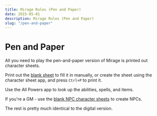 ```yaml
---
title: Mirage Rules (Pen and Paper)
date: 2015-05-01
description: Mirage Rules (Pen and Paper)
slug: "/pen-and-paper"
---
```




# Pen and Paper

All you need to play the pen-and-paper version of Mirage is printed out character sheets.

Print out the [blank sheet](/sheets/character-sheet.pdf) to fill it in manually, or create the sheet using the <Link to="/character-sheet">character sheet app</Link>, and press `Ctrl+P` to print it.


Use the  <Link to="/all-powers">All Powers</Link> app to look up the abilities, spells, and items.

If you're a GM - use the [blank NPC character sheets](/sheets/npc-sheet.pdf) to create NPCs.

The rest is pretty much identical to the digital version. 

<!-- 
2. **A bunch of 20-sided dice**  
Ideally, 4 per player, but you can get by with just 5 dice for the whole group.
 -->
 
<!-- Premade sheets for each class. -->
